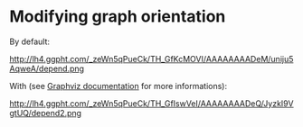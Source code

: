 = Modifying graph orientation =

By default:

{{{depend_app.exe depend/trunk/src/* --render=graph --output=depend.png}}}

http://lh4.ggpht.com/_zeWn5qPueCk/TH_GfKcMOVI/AAAAAAAADeM/uniju5AqweA/depend.png

With {{{--graph="rankdir=LR"}}} (see [http://www.graphviz.org/doc/info/attrs.html Graphviz documentation] for more informations):

{{{depend_app.exe depend/trunk/src/* --render=graph --output=depend.png --graph="rankdir=LR"}}}

http://lh4.ggpht.com/_zeWn5qPueCk/TH_GfIswVeI/AAAAAAAADeQ/JyzkI9VgtUQ/depend2.png